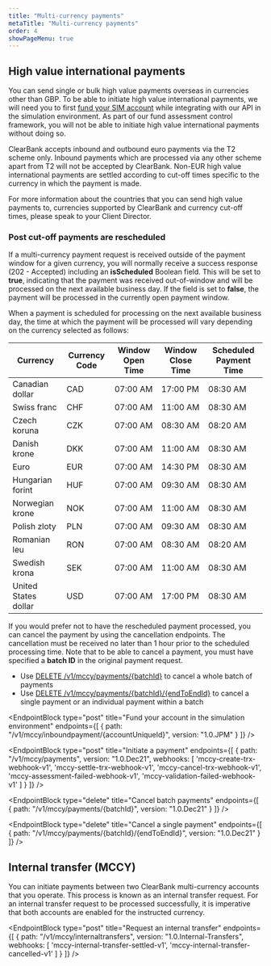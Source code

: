 ```yaml
---
title: "Multi-currency payments"
metaTitle: "Multi-currency payments"
order: 4
showPageMenu: true
---
```



## High value international payments

You can send single or bulk high value payments overseas in currencies other than GBP. To be able to initiate high value international payments, we will need you to first [fund your SIM account](#fund-your-account-in-the-simulation-environment) while integrating with our API in the simulation environment. As part of our fund assessment control framework, you will not be able to initiate high value international payments without doing so.

ClearBank accepts inbound and outbound euro payments via the T2 scheme only. Inbound payments which are processed via any other scheme apart from T2 will not be accepted by ClearBank. Non-EUR high value international payments are settled according to cut-off times specific to the currency in which the payment is made.

For more information about the countries that you can send high value payments to, currencies supported by ClearBank and currency cut-off times, please speak to your Client Director.

### Post cut-off payments are rescheduled
If a multi-currency payment request is received outside of the payment window for a given currency, you will normally receive a success response (202 - Accepted) including an **isScheduled** Boolean field. This will be set to **true**, indicating that the payment was received out-of-window and will be processed on the next available business day. If the field is set to **false**, the payment will be processed in the currently open payment window.

When a payment is scheduled for processing on the next available business day, the time at which the payment will be processed will vary depending on the currency selected as follows:


| Currency             | Currency Code | Window Open Time | Window Close Time | Scheduled Payment Time |
| -------------------- | ------------- | ---------------- | ----------------- | ---------------------- |
| Canadian dollar      | CAD           | 07:00 AM         | 17:00 PM          | 08:30 AM               |
| Swiss franc          | CHF           | 07:00 AM         | 11:00 AM          | 08:30 AM               |
| Czech koruna         | CZK           | 07:00 AM         | 08:30 AM          | 08:20 AM               |
| Danish krone         | DKK           | 07:00 AM         | 11:00 AM          | 08:30 AM               |
| Euro                 | EUR           | 07:00 AM         | 14:30 PM          | 08:30 AM               |
| Hungarian forint     | HUF           | 07:00 AM         | 09:30 AM          | 08:30 AM               |
| Norwegian krone      | NOK           | 07:00 AM         | 11:00 AM          | 08:30 AM               |
| Polish zloty         | PLN           | 07:00 AM         | 09:30 AM          | 08:30 AM               |
| Romanian leu         | RON           | 07:00 AM         | 08:30 AM          | 08:20 AM               |
| Swedish krona        | SEK           | 07:00 AM         | 11:00 AM          | 08:30 AM               |
| United States dollar | USD           | 07:00 AM         | 17:00 PM          | 08:30 AM               |

If you would prefer not to have the rescheduled payment processed, you can cancel the payment by using the cancellation endpoints. The cancellation must be received no later than 1 hour prior to the scheduled processing time. Note that to be able to cancel a payment, you must have specified a **batch ID** in the original payment request.

* Use [DELETE /v1/mccy/payments/{batchId}](#cancel-batch-payments) to cancel a whole batch of payments
* Use [DELETE /v1/mccy/payments/{batchId}/{endToEndId}](#cancel-a-single-payment) to cancel a single payment or an individual payment within a batch

<EndpointBlock
  type="post"
  title="Fund your account in the simulation environment"
  endpoints={[
    {
      path: "/v1/mccy/inboundpayment/{accountUniqueId}",
      version: "1.0.JPM"
    }
  ]}
/>

<EndpointBlock
  type="post"
  title="Initiate a payment"
  endpoints={[
    {
      path: "/v1/mccy/payments",
      version: "1.0.Dec21",
      webhooks: [
        'mccy-create-trx-webhook-v1',
        'mccy-settle-trx-webhook-v1',
        'mccy-cancel-trx-webhook-v1',
        'mccy-assessment-failed-webhook-v1',
        'mccy-validation-failed-webhook-v1'
      ]
    }
  ]}
/>

<WebhookPlaceholder render='mccy-create-trx-webhook-v1' />
<WebhookPlaceholder render='mccy-settle-trx-webhook-v1' />
<WebhookPlaceholder render='mccy-cancel-trx-webhook-v1' />
<WebhookPlaceholder render='mccy-assessment-failed-webhook-v1' />
<WebhookPlaceholder render='mccy-validation-failed-webhook-v1' />

<EndpointBlock
  type="delete"
  title="Cancel batch payments"
  endpoints={[
    {
      path: "/v1/mccy/payments/{batchId}",
      version: "1.0.Dec21"
    }
  ]}
/>

<EndpointBlock
  type="delete"
  title="Cancel a single payment"
  endpoints={[
    {
      path: "/v1/mccy/payments/{batchId}/{endToEndId}",
      version: "1.0.Dec21"
    }
  ]}
/>

## Internal transfer (MCCY)

You can initiate payments between two ClearBank multi-currency accounts that you operate. This process is known as an internal transfer request. For an internal transfer request to be processed successfully, it is imperative that both accounts are enabled for the instructed currency.

<EndpointBlock
  type="post"
  title="Request an internal transfer"
  endpoints={[
    {
      path: "/v1/mccy/internaltransfers",
      version: "1.0.Internal-Transfers",
      webhooks: [
        'mccy-internal-transfer-settled-v1',
        'mccy-internal-transfer-cancelled-v1'
      ]
    }
  ]}
/>

<WebhookPlaceholder render='mccy-internal-transfer-settled-v1' />
<WebhookPlaceholder render='mccy-internal-transfer-cancelled-v1' />